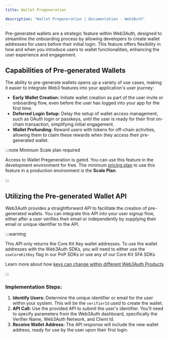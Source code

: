 ```yaml
---
title: Wallet Pregeneration

description: "Wallet Pregeneration | Documentation - Web3Auth"
---
```



Pre-generated wallets are a strategic feature within Web3Auth, designed to streamline the onboarding
process by allowing developers to create wallet addresses for users before their initial login. This
feature offers flexibility in how and when you introduce users to wallet functionalities, enhancing
the user experience and engagement.

## Capabilities of Pre-generated Wallets

The ability to pre-generate wallets opens up a variety of use cases, making it easier to integrate
Web3 features into your application's user journey:

- **Early Wallet Creation:** Initiate wallet creation as part of the user invite or onboarding flow,
  even before the user has logged into your app for the first time.
- **Deferred Login Setup:** Delay the setup of wallet access management, such as OAuth login or
  passkeys, until the user is ready for their first on-chain transaction, simplifying initial
  engagement.
- **Wallet Prefunding:** Reward users with tokens for off-chain activities, allowing them to claim
  these rewards when they access their pre-generated wallet.

:::note Minimum Scale plan required

Access to Wallet Pregeneration is gated. You can use this feature in the development environment for
free. The minimum [pricing plan](https://web3auth.io/pricing.html) to use this feature in a
production environment is the **Scale Plan**.

:::

## Utilizing the Pre-generated Wallet API

Web3Auth provides a straightforward API to facilitate the creation of pre-generated wallets. You can
integrate this API into your user signup flow, either after a user verifies their email or
independently by supplying their email or unique identifier to the API.

:::warning

This API only returns the Core Kit Key wallet addresses. To use the wallet addresses with the
Web3Auth SDKs, you will need to either use the `useCoreKitKey` flag in our PnP SDKs or use any of
our Core Kit SFA SDKs

Learn more about how
[keys can change within different Web3Auth Products](/docs/troubleshooting/different-private-key#product)

:::

### Implementation Steps:

1. **Identify Users:** Determine the unique identifier or email for the user within your system.
   This will be the `verifierId` used to create the wallet.
2. **API Call:** Use the provided API to submit the user's identifier. You'll need to specify
   parameters from the Web3Auth dashboard, specifically the Verifier Name, Web3Auth Network, and
   Client Id.
3. **Receive Wallet Address:** The API response will include the new wallet address, ready for use
   by the user upon their first login.

<PregenerateWallet />
